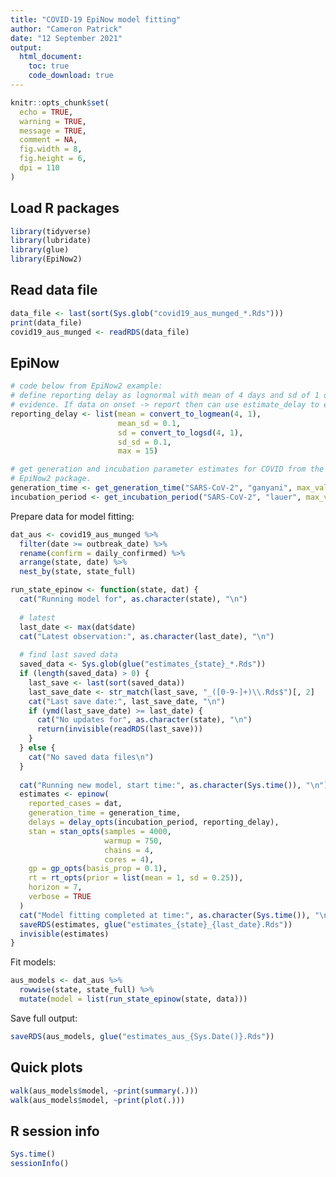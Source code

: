 ```yaml
---
title: "COVID-19 EpiNow model fitting"
author: "Cameron Patrick"
date: "12 September 2021"
output: 
  html_document:
    toc: true
    code_download: true
---
```


```r
knitr::opts_chunk$set(
  echo = TRUE,
  warning = TRUE,
  message = TRUE,
  comment = NA,
  fig.width = 8,
  fig.height = 6,
  dpi = 110
)
```

## Load R packages

<!--
remotes::install_github("epiforecasts/EpiNow2")
-->

```r
library(tidyverse)
library(lubridate)
library(glue)
library(EpiNow2)
```

## Read data file

```r
data_file <- last(sort(Sys.glob("covid19_aus_munged_*.Rds")))
print(data_file)
covid19_aus_munged <- readRDS(data_file)
```

## EpiNow

```r
# code below from EpiNow2 example:
# define reporting delay as lognormal with mean of 4 days and sd of 1 day in absence of
# evidence. If data on onset -> report then can use estimate_delay to estimate the delay
reporting_delay <- list(mean = convert_to_logmean(4, 1),
                        mean_sd = 0.1,
                        sd = convert_to_logsd(4, 1),
                        sd_sd = 0.1,
                        max = 15)

# get generation and incubation parameter estimates for COVID from the
# EpiNow2 package.
generation_time <- get_generation_time("SARS-CoV-2", "ganyani", max_value = 30)
incubation_period <- get_incubation_period("SARS-CoV-2", "lauer", max_value = 30)
```

Prepare data for model fitting:

```r
dat_aus <- covid19_aus_munged %>%
  filter(date >= outbreak_date) %>%
  rename(confirm = daily_confirmed) %>%
  arrange(state, date) %>%
  nest_by(state, state_full)
```

```r
run_state_epinow <- function(state, dat) {
  cat("Running model for", as.character(state), "\n")
  
  # latest
  last_date <- max(dat$date)
  cat("Latest observation:", as.character(last_date), "\n")
  
  # find last saved data
  saved_data <- Sys.glob(glue("estimates_{state}_*.Rds"))
  if (length(saved_data) > 0) {
    last_save <- last(sort(saved_data))
    last_save_date <- str_match(last_save, "_([0-9-]+)\\.Rds$")[, 2]
    cat("Last save date:", last_save_date, "\n")
    if (ymd(last_save_date) >= last_date) {
      cat("No updates for", as.character(state), "\n")
      return(invisible(readRDS(last_save)))
    }
  } else {
    cat("No saved data files\n")
  }
  
  cat("Running new model, start time:", as.character(Sys.time()), "\n")
  estimates <- epinow(
    reported_cases = dat,
    generation_time = generation_time,
    delays = delay_opts(incubation_period, reporting_delay),
    stan = stan_opts(samples = 4000,
                     warmup = 750,
                     chains = 4,
                     cores = 4),
    gp = gp_opts(basis_prop = 0.1),
    rt = rt_opts(prior = list(mean = 1, sd = 0.25)),
    horizon = 7,
    verbose = TRUE
  )
  cat("Model fitting completed at time:", as.character(Sys.time()), "\n")
  saveRDS(estimates, glue("estimates_{state}_{last_date}.Rds"))
  invisible(estimates)
}
```


Fit models:

```r
aus_models <- dat_aus %>%
  rowwise(state, state_full) %>%
  mutate(model = list(run_state_epinow(state, data)))
```

Save full output:

```r
saveRDS(aus_models, glue("estimates_aus_{Sys.Date()}.Rds"))
```

## Quick plots

```r
walk(aus_models$model, ~print(summary(.)))
walk(aus_models$model, ~print(plot(.)))
```


## R session info

```r
Sys.time()
sessionInfo()
```

